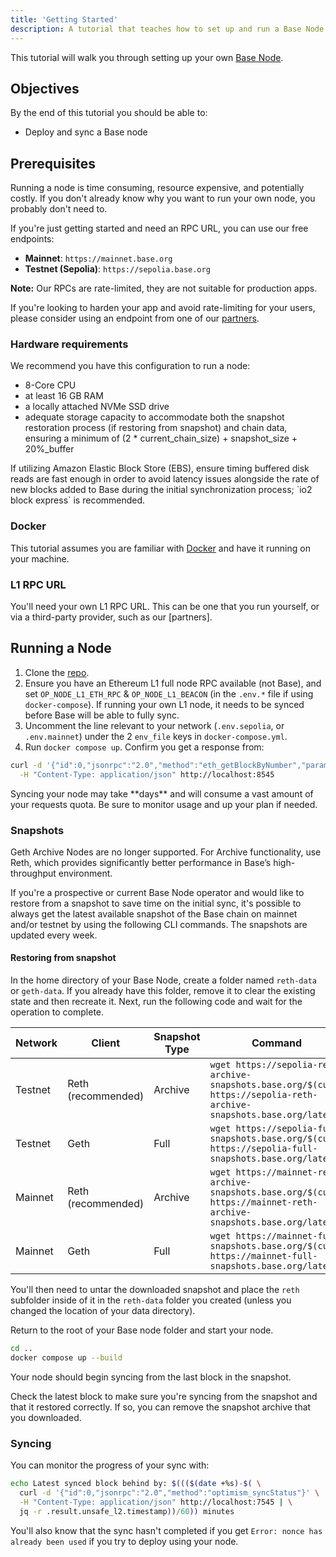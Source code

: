 ```yaml
---
title: 'Getting Started'
description: A tutorial that teaches how to set up and run a Base Node.
---
```


This tutorial will walk you through setting up your own [Base Node](https://github.com/base-org/node).

## Objectives

By the end of this tutorial you should be able to:

- Deploy and sync a Base node

## Prerequisites

<Warning>
Running a node is time consuming, resource expensive, and potentially costly. If you don't already know why you want to run your own node, you probably don't need to.

If you're just getting started and need an RPC URL, you can use our free endpoints:

- **Mainnet**: `https://mainnet.base.org`
- **Testnet (Sepolia)**: `https://sepolia.base.org`

**Note:** Our RPCs are rate-limited, they are not suitable for production apps.

If you're looking to harden your app and avoid rate-limiting for your users, please consider using an endpoint from one of our [partners](/base-chain/tools/node-providers).
</Warning>


### Hardware requirements

We recommend you have this configuration to run a node:

- 8-Core CPU
- at least 16 GB RAM
- a locally attached NVMe SSD drive
- adequate storage capacity to accommodate both the snapshot restoration process (if restoring from snapshot) and chain data, ensuring a minimum of (2 \* current_chain_size) + snapshot_size + 20%\_buffer

<Note>
If utilizing Amazon Elastic Block Store (EBS), ensure timing buffered disk reads are fast enough in order to avoid latency issues alongside the rate of new blocks added to Base during the initial synchronization process; `io2 block express` is recommended.
</Note>


### Docker

This tutorial assumes you are familiar with [Docker](https://www.docker.com/) and have it running on your machine.

### L1 RPC URL

You'll need your own L1 RPC URL. This can be one that you run yourself, or via a third-party provider, such as our [partners].

## Running a Node

1. Clone the [repo](https://github.com/base-org/node).
2. Ensure you have an Ethereum L1 full node RPC available (not Base), and set `OP_NODE_L1_ETH_RPC` & `OP_NODE_L1_BEACON` (in the `.env.*` file if using `docker-compose`). If running your own L1 node, it needs to be synced before Base will be able to fully sync.
3. Uncomment the line relevant to your network (`.env.sepolia`, or `.env.mainnet`) under the 2 `env_file` keys in `docker-compose.yml`.
4. Run `docker compose up`. Confirm you get a response from:

```bash Terminal
curl -d '{"id":0,"jsonrpc":"2.0","method":"eth_getBlockByNumber","params":["latest",false]}' \
  -H "Content-Type: application/json" http://localhost:8545
```

<Warning>
Syncing your node may take **days** and will consume a vast amount of your requests quota. Be sure to monitor usage and up your plan if needed.
</Warning>


### Snapshots

<Note>
Geth Archive Nodes are no longer supported. For Archive functionality, use Reth, which provides significantly better performance in Base’s high-throughput environment.
</Note>


If you're a prospective or current Base Node operator and would like to restore from a snapshot to save time on the initial sync, it's possible to always get the latest available snapshot of the Base chain on mainnet and/or testnet by using the following CLI commands. The snapshots are updated every week.

#### Restoring from snapshot

In the home directory of your Base Node, create a folder named `reth-data` or `geth-data`. If you already have this folder, remove it to clear the existing state and then recreate it. Next, run the following code and wait for the operation to complete.

| Network | Client              | Snapshot Type | Command                                                                                                               |
| ------- | ------------------- | ------------- | --------------------------------------------------------------------------------------------------------------------- |
| Testnet | Reth (recommended)  | Archive       | `wget https://sepolia-reth-archive-snapshots.base.org/$(curl https://sepolia-reth-archive-snapshots.base.org/latest)` |
| Testnet | Geth                | Full          | `wget https://sepolia-full-snapshots.base.org/$(curl https://sepolia-full-snapshots.base.org/latest)`                 |
| Mainnet | Reth (recommended)  | Archive       | `wget https://mainnet-reth-archive-snapshots.base.org/$(curl https://mainnet-reth-archive-snapshots.base.org/latest)` |
| Mainnet | Geth                | Full          | `wget https://mainnet-full-snapshots.base.org/$(curl https://mainnet-full-snapshots.base.org/latest)`                 |

You'll then need to untar the downloaded snapshot and place the `reth` subfolder inside of it in the `reth-data` folder you created (unless you changed the location of your data directory).

Return to the root of your Base node folder and start your node.

```bash Terminal
cd ..
docker compose up --build
```

Your node should begin syncing from the last block in the snapshot.

Check the latest block to make sure you're syncing from the snapshot and that it restored correctly. If so, you can remove the snapshot archive that you downloaded.

### Syncing

You can monitor the progress of your sync with:

```bash Terminal
echo Latest synced block behind by: $((($(date +%s)-$( \
  curl -d '{"id":0,"jsonrpc":"2.0","method":"optimism_syncStatus"}' \
  -H "Content-Type: application/json" http://localhost:7545 | \
  jq -r .result.unsafe_l2.timestamp))/60)) minutes
```

You'll also know that the sync hasn't completed if you get `Error: nonce has already been used` if you try to deploy using your node.

